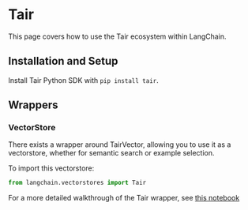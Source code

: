 # Tair

This page covers how to use the Tair ecosystem within LangChain.

## Installation and Setup

Install Tair Python SDK with `pip install tair`.

## Wrappers

### VectorStore

There exists a wrapper around TairVector, allowing you to use it as a vectorstore,
whether for semantic search or example selection.

To import this vectorstore:

```python
from langchain.vectorstores import Tair
```

For a more detailed walkthrough of the Tair wrapper, see [this notebook](/docs/integrations/vectorstores/tair)

